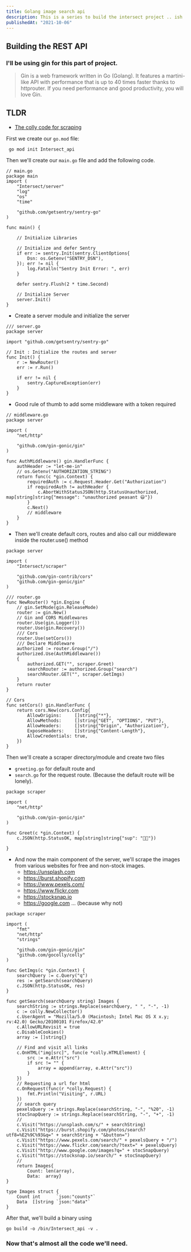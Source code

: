 ```yaml
---
title: Golang image search api
description: This is a series to build the intersect project .. ish
publishedAt: "2021-10-06"
---
```


## Building the REST API

### I'll be using gin for this part of project.

> Gin is a web framework written in Go (Golang). It features a martini-like API with performance that is up to 40 times faster thanks to httprouter. If you need performance and good productivity, you will love Gin.

## TLDR

- [The colly code for scraping](https://github.com/100lvlmaster/Intersect_api/blob/master/scraper/search.go)

First we create our `go.mod` file:

```
 go mod init Intersect_api
```

Then we'll create our `main.go` file and add the following code.

```
// main.go
package main
import (
	"Intersect/server"
	"log"
	"os"
	"time"

	"github.com/getsentry/sentry-go"
)

func main() {

	// Initialize Libraries

	// Initialize and defer Sentry
	if err := sentry.Init(sentry.ClientOptions{
		Dsn: os.Getenv("SENTRY_DSN"),
	}); err != nil {
		log.Fatalln("Sentry Init Error: ", err)
	}

	defer sentry.Flush(2 * time.Second)

	// Initialize Server
	server.Init()
}
```

- Create a server module and initialize the server

```
/// server.go
package server

import "github.com/getsentry/sentry-go"

// Init : Initialize the routes and server
func Init() {
	r := NewRouter()
	err := r.Run()

	if err != nil {
		sentry.CaptureException(err)
	}
}

```

- Good rule of thumb to add some middleware with a token required

```
// middleware.go
package server

import (
	"net/http"

	"github.com/gin-gonic/gin"
)

func AuthMiddleware() gin.HandlerFunc {
	authHeader := "let-me-in"
	// os.Getenv("AUTHORIZATION_STRING")
	return func(c *gin.Context) {
		requiredAuth := c.Request.Header.Get("Authorization")
		if requiredAuth != authHeader {
			c.AbortWithStatusJSON(http.StatusUnauthorized, map[string]string{"message": "unauthorized peasant 😃"})
		}
		c.Next()
		// middleware
	}
}

```

- Then we'll create default cors, routes and also call our middleware inside the router.use() method

```
package server

import (
	"Intersect/scraper"

	"github.com/gin-contrib/cors"
	"github.com/gin-gonic/gin"
)

/// router.go
func NewRouter() *gin.Engine {
	// gin.SetMode(gin.ReleaseMode)
	router := gin.New()
	// Gin and CORS Middlewares
	router.Use(gin.Logger())
	router.Use(gin.Recovery())
	/// Cors
	router.Use(setCors())
	/// Declare Middleware
	authorized := router.Group("/")
	authorized.Use(AuthMiddleware())
	{
		authorized.GET("", scraper.Greet)
		searchRouter := authorized.Group("search")
		searchRouter.GET("", scraper.GetImgs)
	}
	return router
}

// Cors
func setCors() gin.HandlerFunc {
	return cors.New(cors.Config{
		AllowOrigins:     []string{"*"},
		AllowMethods:     []string{"GET", "OPTIONS", "PUT"},
		AllowHeaders:     []string{"Origin", "Authorization"},
		ExposeHeaders:    []string{"Content-Length"},
		AllowCredentials: true,
	})
}

```

Then we'll create a scraper directory/module and create two files

- `greeting.go` for default route and
- `search.go` for the request route.
  (Because the default route will be lonely).

```
package scraper

import (
	"net/http"

	"github.com/gin-gonic/gin"
)

func Greet(c *gin.Context) {
	c.JSON(http.StatusOK, map[string]string{"sup": "🤘🚀"})

}

```

- And now the main component of the server, we'll scrape the images from various websites for free and non-stock images.
  - https://unsplash.com
  - https://burst.shopify.com
  - https://www.pexels.com/
  - https://www.flickr.com
  - https://stocksnap.io
  - https://google.com ... (because why not)

```
package scraper

import (
	"fmt"
	"net/http"
	"strings"

	"github.com/gin-gonic/gin"
	"github.com/gocolly/colly"
)

func GetImgs(c *gin.Context) {
	searchQuery := c.Query("q")
	res := getSearch(searchQuery)
	c.JSON(http.StatusOK, res)
}

func getSearch(searchQuery string) Images {
	searchString := strings.Replace(searchQuery, " ", "-", -1)
	c := colly.NewCollector()
	c.UserAgent = "Mozilla/5.0 (Macintosh; Intel Mac OS X x.y; rv:42.0) Gecko/20100101 Firefox/42.0"
	c.AllowURLRevisit = true
	c.DisableCookies()
	array := []string{}

	// Find and visit all links
	c.OnHTML("img[src]", func(e *colly.HTMLElement) {
		src := e.Attr("src")
		if src != "" {
			array = append(array, e.Attr("src"))
		}
	})
	// Requesting a url for html
	c.OnRequest(func(r *colly.Request) {
		fmt.Println("Visiting", r.URL)
	})
	// search query
	pexelsQuery := strings.Replace(searchString, "-", "%20", -1)
	stocSnapQuery := strings.Replace(searchString, "-", "+", -1)
	//
	c.Visit("https://unsplash.com/s/" + searchString)
	c.Visit("https://burst.shopify.com/photos/search?utf8=%E2%9C%93&q=" + searchString + "&button=")
	c.Visit("https://www.pexels.com/search/" + pexelsQuery + "/")
	c.Visit("https://www.flickr.com/search/?text=" + pexelsQuery)
	c.Visit("http://www.google.com/images?q=" + stocSnapQuery)
	c.Visit("https://stocksnap.io/search/" + stocSnapQuery)
	//
	return Images{
		Count: len(array),
		Data:  array}
}

type Images struct {
	Count int      `json:"counts"`
	Data  []string `json:"data"`
}

```

After that, we'll build a binary using

```
go build -o /bin/Intersect_api -v .
```

### Now that's almost all the code we'll need.
